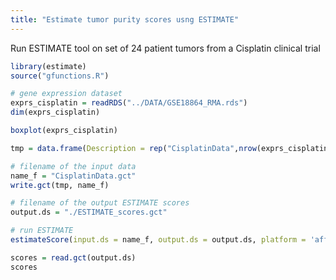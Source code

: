 ```yaml
---
title: "Estimate tumor purity scores usng ESTIMATE"
---
```


Run ESTIMATE tool on  set of 24 patient tumors from a Cisplatin clinical trial 

```r
library(estimate)
source("gfunctions.R")

# gene expression dataset 
exprs_cisplatin = readRDS("../DATA/GSE18864_RMA.rds")
dim(exprs_cisplatin)

boxplot(exprs_cisplatin)

tmp = data.frame(Description = rep("CisplatinData",nrow(exprs_cisplatin)), exprs_cisplatin)

# filename of the input data
name_f = "CisplatinData.gct"
write.gct(tmp, name_f)

# filename of the output ESTIMATE scores
output.ds = "./ESTIMATE_scores.gct"

# run ESTIMATE
estimateScore(input.ds = name_f, output.ds = output.ds, platform = 'affymetrix')

scores = read.gct(output.ds)
scores
```

